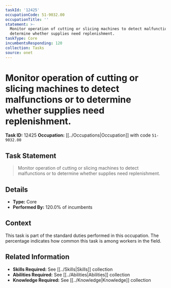 ```yaml
---
taskId: '12425'
occupationCode: 51-9032.00
occupationTitle: ''
statement: >-
  Monitor operation of cutting or slicing machines to detect malfunctions or to
  determine whether supplies need replenishment.
taskType: Core
incumbentsResponding: 120
collection: Tasks
source: onet
---
```

# Monitor operation of cutting or slicing machines to detect malfunctions or to determine whether supplies need replenishment.

**Task ID:** 12425
**Occupation:** [[../Occupations|Occupation]] with code `51-9032.00`

## Task Statement

> Monitor operation of cutting or slicing machines to detect malfunctions or to determine whether supplies need replenishment.

## Details

- **Type:** Core
- **Performed By:** 120.0% of incumbents

## Context

This task is part of the standard duties performed in this occupation. The percentage indicates how common this task is among workers in the field.

## Related Information

- **Skills Required:** See [[../Skills|Skills]] collection
- **Abilities Required:** See [[../Abilities|Abilities]] collection
- **Knowledge Required:** See [[../Knowledge|Knowledge]] collection
